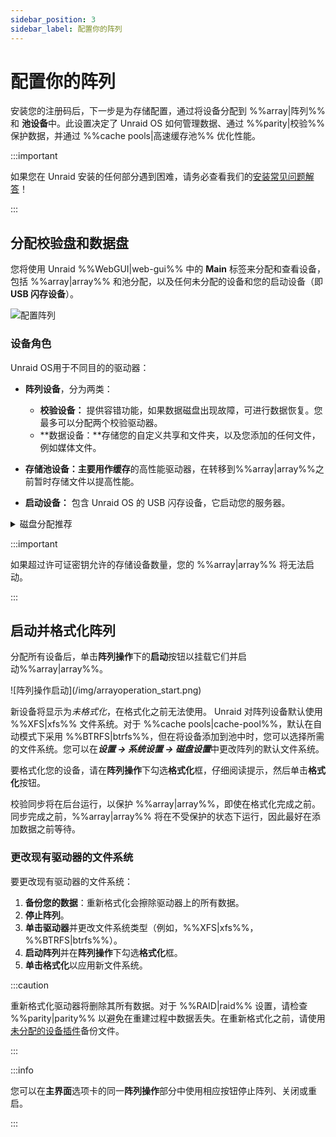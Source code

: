 ```yaml
---
sidebar_position: 3
sidebar_label: 配置你的阵列
---
```


# 配置你的阵列

安装您的注册码后，下一步是为存储配置，通过将设备分配到 %%array|阵列%% 和 **池设备**中。此设置决定了 Unraid OS 如何管理数据、通过 %%parity|校验%% 保护数据，并通过 %%cache pools|高速缓存池%% 优化性能。

:::important

如果您在 Unraid 安装的任何部分遇到困难，请务必查看我们的[安装常见问题解答](../../troubleshooting/faq.mdx#installation)！

:::

## 分配校验盘和数据盘

您将使用 Unraid %%WebGUI|web-gui%% 中的 **Main** 标签来分配和查看设备，包括 %%array|array%% 和池分配，以及任何未分配的设备和您的启动设备（即 **USB 闪存设备**）。

![配置阵列](/img/configuringarray1.png)

### 设备角色

Unraid OS用于不同目的的驱动器：

- **阵列设备**，分为两类：
  - **校验设备：** 提供容错功能，如果数据磁盘出现故障，可进行数据恢复。您最多可以分配两个校验驱动器。
  - \*\*数据设备：\*\*存储您的自定义共享和文件夹，以及您添加的任何文件，例如媒体文件。

- **存储池设备：**主要用作**缓存**的高性能驱动器，在转移到%%array|array%%之前暂时存储文件以提高性能。

- **启动设备：** 包含 Unraid OS 的 USB 闪存设备，它启动您的服务器。

<details>
  <summary>磁盘分配推荐</summary>

  这些磁盘分配建议旨在优化您的 Unraid %%array|array%%，提高性能、数据保护和未来扩展性。通过遵循这些建议，您可以有效地最大化存储设备并避免常见设置问题。

  1. **Select the largest %%parity device|parity-drives%%:**
     Always choose the largest available storage device as your %%parity device|parity-drives%%(s). When expanding your %%array|array%%, data disks must be equal to or smaller than your %%parity device|parity-drives%%(s). You should purchase the largest **HDD** for your initial %%parity device|parity-drives%% to avoid future limitations. For dual %%parity disks|parity-drives%%, each parity disk must be greater than or equal to the largest data disk.

  2. **使用 HDD 为 %%array|array%%，使用 SSD/NVMe 驱动器为池：**
     为获得最佳性能，在 %%array|array%% 中使用 **HDDs** 作为主要存储设备用于一般存储和 %%parity|parity%% 保护。分配 **SSD** 或 **NVMe** 驱动器到 %%cache pool|cache-pool%% 或专用池，以提高高速读写操作。这种设置通过利用不同驱动器类型的优势来提高整体性能。

  3. **用 %%multi-device pool|multi-device-pool%% 保护缓存数据：**
     为保护缓存数据，将多个设备分配到 %%cache pool|cache-pool%%。单一设备无法提供数据丢失保护。%%Cache pools|cache-pool%% 可按需扩展。

  :::warning
  SSD 在 %%array|array%% 中的支持是实验性的。由于%%TRIM/Discard|trim-discard%% 实现的差异，一些 SSDs 性能可能不佳，可能导致不良结果。这不适用于 %%cache pools|cache-pool%%。 [在这里了解更多关于文件系统选项的信息](../../using-unraid-to/manage-storage/file-systems.mdx)。
  :::

  :::note
  基于 SSD 的池是为应用程序和虚拟机优化的，利用 SSD 性能进行更快的交互。[在这里了解更多关于运行应用程序的信息](../../using-unraid-to/run-docker-containers/overview.mdx)。
  :::
</details>

:::important

如果超过许可证密钥允许的存储设备数量，您的 %%array|array%% 将无法启动。

:::

## 启动并格式化阵列

分配所有设备后，单击**阵列操作**下的**启动**按钮以挂载它们并启动%%array|array%%。

<div style={{ margin: 'auto', maxWidth: '500px'}}>
  ![阵列操作启动](/img/arrayoperation_start.png)
</div>

新设备将显示为*未格式化*，在格式化之前无法使用。 Unraid 对阵列设备默认使用 %%XFS|xfs%% 文件系统。对于 %%cache pools|cache-pool%%，默认在自动模式下采用 %%BTRFS|btrfs%%，但在将设备添加到池中时，您可以选择所需的文件系统。您可以在***设置 → 系统设置 → 磁盘设置***中更改阵列的默认文件系统。

要格式化您的设备，请在**阵列操作**下勾选**格式化**框，仔细阅读提示，然后单击**格式化**按钮。

校验同步将在后台运行，以保护 %%array|array%%，即使在格式化完成之前。同步完成之前，%%array|array%% 将在不受保护的状态下运行，因此最好在添加数据之前等待。

### 更改现有驱动器的文件系统

要更改现有驱动器的文件系统：

1. **备份您的数据**：重新格式化会擦除驱动器上的所有数据。
2. **停止阵列**。
3. **单击驱动器**并更改文件系统类型（例如，%%XFS|xfs%%，%%BTRFS|btrfs%%）。
4. **启动阵列**并在**阵列操作**下勾选**格式化**框。
5. **单击格式化**以应用新文件系统。

:::caution

重新格式化驱动器将删除其所有数据。对于 %%RAID|raid%% 设置，请检查 %%parity|parity%% 以避免在重建过程中数据丢失。在重新格式化之前，请使用[未分配的设备插件](https://unraid.net/community/apps?q=unassigned+devices#r:~:text=don%27t%20be%20carefull!!!-,Unassigned%20Devices,-dlandon)备份文件。

:::

:::info

您可以在**主界面**选项卡的同一**阵列操作**部分中使用相应按钮停止阵列、关闭或重启。

:::

